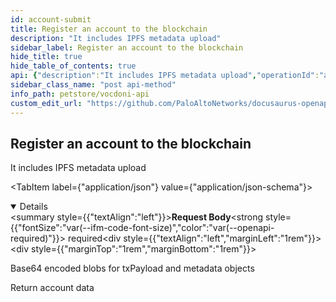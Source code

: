 ```yaml
---
id: account-submit
title: Register an account to the blockchain
description: "It includes IPFS metadata upload"
sidebar_label: Register an account to the blockchain
hide_title: true
hide_table_of_contents: true
api: {"description":"It includes IPFS metadata upload","operationId":"accountSubmit","tags":["account"],"requestBody":{"description":"Base64 encoded blobs for txPayload and metadata objects","required":true,"content":{"application/json":{"schema":{"type":"object","properties":{"txPayload":{"type":"string"},"metadata":{"type":"string"}},"example":"{\n \"txPayload\": \"<base64>\",\n \"metadata\": \"<base64>\"\n}"}}}},"responses":{"200":{"description":"Return account data","content":{"application/json":{"example":"{\n  \"txHash\": \"6cc88bda2da0edef96b8d4f75f0a8134953e9816918e665254ea06801af59a70\",\n  \"metadataURL\": \"ipfs://QmVsMox8HynD9X2KZY1DtWc7GqatFfiD6PrxGgyzB3p4gz\"\n}"}}}},"method":"post","path":"/account","servers":[{"url":"https://api.vocdoni.io/version/v3"}],"security":[{"bearerAuth":[]}],"securitySchemes":{"bearerAuth":{"type":"http","scheme":"bearer"}},"jsonRequestBodyExample":"{\n \"txPayload\": \"<base64>\",\n \"metadata\": \"<base64>\"\n}","info":{"version":"2.0.0","title":"Vocdoni API","license":{"name":"MIT"},"description":"**Goals and Objectives:** The Vocdoni API is meant to be the entry point for external integrators to add voting capabilities to an existing  CRM, customer base and product experience. The API should act as a satellite that facilitates creating votes using  Vocdoni, without the hassle of learning a deep platform."},"postman":{"name":"Register an account to the blockchain","description":{"content":"It includes IPFS metadata upload","type":"text/plain"},"url":{"path":["account"],"host":["{{baseUrl}}"],"query":[],"variable":[]},"header":[{"key":"Content-Type","value":"application/json"},{"key":"Accept","value":"application/json"}],"method":"POST","body":{"mode":"raw","raw":"\"\"","options":{"raw":{"language":"json"}}}}}
sidebar_class_name: "post api-method"
info_path: petstore/vocdoni-api
custom_edit_url: "https://github.com/PaloAltoNetworks/docusaurus-openapi-docs/issues/new?labels=documentation&template=documentation_problem.md&title=[Documentation] Requesting changes to 'Register an account to the blockchain' (account-submit)"
---
```



## Register an account to the blockchain



It includes IPFS metadata upload

<MimeTabs><TabItem label={"application/json"} value={"application/json-schema"}><details style={{}} data-collapsed={false} open={true}><summary style={{"textAlign":"left"}}><strong>Request Body</strong><strong style={{"fontSize":"var(--ifm-code-font-size)","color":"var(--openapi-required)"}}> required</strong></summary><div style={{"textAlign":"left","marginLeft":"1rem"}}><div style={{"marginTop":"1rem","marginBottom":"1rem"}}>

Base64 encoded blobs for txPayload and metadata objects

</div></div><ul style={{"marginLeft":"1rem"}}><SchemaItem collapsible={false} name={"txPayload"} required={false} schemaDescription={undefined} schemaName={"string"} qualifierMessage={undefined} defaultValue={undefined}></SchemaItem><SchemaItem collapsible={false} name={"metadata"} required={false} schemaDescription={undefined} schemaName={"string"} qualifierMessage={undefined} defaultValue={undefined}></SchemaItem></ul></details></TabItem></MimeTabs><div><ApiTabs><TabItem label={"200"} value={"200"}><div>

Return account data

</div><div><MimeTabs schemaType={"response"}><TabItem label={"application/json"} value={"application/json"}><SchemaTabs><TabItem label={"Example"} value={"Example"}><ResponseSamples responseExample={"{\n  \"txHash\": \"6cc88bda2da0edef96b8d4f75f0a8134953e9816918e665254ea06801af59a70\",\n  \"metadataURL\": \"ipfs://QmVsMox8HynD9X2KZY1DtWc7GqatFfiD6PrxGgyzB3p4gz\"\n}"} language={"json"}></ResponseSamples></TabItem></SchemaTabs></TabItem></MimeTabs></div></TabItem></ApiTabs></div>